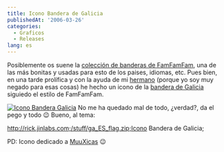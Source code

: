 ```yaml
---
title: Icono Bandera de Galicia
publishedAt: '2006-03-26'
categories:
  - Graficos
  - Releases
lang: es
---
```


Posiblemente os suene la [colección de banderas de FamFamFam](http://www.famfamfam.com/lab/icons/flags/), una de las más bonitas y usadas para esto de los paises, idiomas, etc. Pues bien, en una tarde prolífica y con la ayuda de mi [hermano](http://jago.jinlabs.com/blog) (porque yo soy muy negado para esas cosas) he hecho un icono de la [bandera de Galicia](http://es.wikipedia.org/wiki/Bandera_de_Galicia) siguiedo el estilo de FamFamFam.

[![Icono Bandera Galicia](/static/images/legacy/preview_ga.png)](/static/images/legacy/preview_ga.png 'Icono Bandera Galicia') No me ha quedado mal de todo, ¿verdad?, da el pego y todo 😉 Bueno, al tema:

http://rick.jinlabs.com;/stuff/ga_ES_flag.zip;Icono Bandera de Galicia;

PD: Icono dedicado a [MuuXicas](http://joseate.orgfree.com/) 😉
